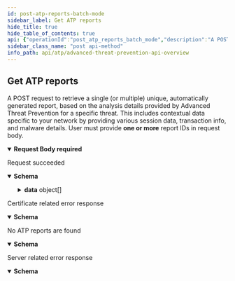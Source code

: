```yaml
---
id: post-atp-reports-batch-mode
sidebar_label: Get ATP reports
hide_title: true
hide_table_of_contents: true
api: {"operationId":"post_atp_reports_batch_mode","description":"A POST request to retrieve a single (or multiple) unique, automatically generated report, based on the analysis details provided by Advanced Threat Prevention for a specific threat. This includes contextual data specific to your network by providing various session data, transaction info, and malware details. User must provide **one or more** report IDs in request body.","security":[{"X-TV-API-KEY":[]}],"tags":["Advanced Threat Prevention API Endpoints"],"requestBody":{"required":true,"content":{"application/json":{"schema":{"type":"object","properties":{"id":{"type":"array","items":{"type":"string"}}},"example":{"id":["c25b5d86d8ac77e10376000517491157a07ac008bfc799f08795d59c57e23a50","a23b5d46d6ac77e70376080517991187a07ac008bfc799f08795d59c57e23a50"]}}}}},"responses":{"200":{"description":"Request succeeded","content":{"application/json":{"schema":{"type":"object","properties":{"success":{"type":"boolean","example":true},"data":{"type":"array","items":{"type":"object","properties":{"err_code":{"type":"integer","example":0},"report_data":{"type":"object","properties":{"panos_info":{"type":"object","properties":{"fw_hostname":{"type":"string","example":"fw-1"},"fw_addr_v4":{"type":"string","example":"10.0.0.0"},"fw_addr_v6":{"type":"string","example":"2001:0db8:85a3:0000:0000:8a2e:0370:7334"},"fw_app_version":{"type":"string","example":"8527-12345"},"fw_sw_version":{"type":"string","example":"10.2.1"},"fw_serial":{"type":"string","example":1},"fw_model":{"type":"string","example":"PA-VM"},"csp_id":{"type":"string","example":123}}},"session_info":{"type":"object","properties":{"session_id":{"type":"string","example":123456},"session_timestamp":{"type":"string","example":"2022-04-11T10:00:00.740261097-07:00"},"flow_info":{"type":"object","properties":{"dports":{"type":"string","example":80},"sport":{"type":"string","example":49234},"saddr":{"type":"string","example":"1.1.1.1"},"daddr":{"type":"string","example":"1.1.1.2"}}}}},"transaction_data":{"type":"object","properties":{"transaction_id":{"type":"string","example":0},"payload_sha256":{"type":"string","example":"a15e20ddc3a0850b64cdc87a23230b51466f9879345435973ce360e80e1f670e"},"reports":{"type":"array","items":{"type":"object","properties":{"ds_name":{"type":"string","example":"mlc2-http-ids"},"ds_report":{"type":"object","example":null},"status":{"type":"string","example":"ok"}}}}}}}}}}},"message":{"type":"string","example":"Successful"}}}}},"headers":{"X-Minute-RateLimit-Limit":{"description":"The maximum number of requests that the user is permitted to make per minute.","schema":{"type":"integer"},"example":200,"name":"X-Minute-RateLimit-Limit"},"X-Minute-RateLimit-Remaining":{"description":"The number of requests remaining in the current rate limit window (one minute).","schema":{"type":"integer"},"name":"X-Minute-RateLimit-Remaining"},"X-Minute-RateLimit-Reset":{"description":"The timestamp at which the current rate limit window (one minute) resets.","schema":{"type":"integer"},"name":"X-Minute-RateLimit-Reset"},"X-Day-RateLimit-Limit":{"description":"The maximum number of requests that the user is permitted to make per day.","schema":{"type":"integer"},"example":2000,"name":"X-Day-RateLimit-Limit"},"X-Day-RateLimit-Remaining":{"description":"The number of requests remaining in the current rate limit window (one day).","schema":{"type":"integer"},"name":"X-Day-RateLimit-Remaining"},"X-Day-RateLimit-Reset":{"description":"The timestamp at which the current rate limit window (one day) resets.","schema":{"type":"integer"},"name":"X-Day-RateLimit-Reset"}}},"401":{"description":"Certificate related error response","content":{"application/json":{"schema":{"type":"object","properties":{"success":{"type":"boolean","example":false},"message":{"type":"string","example":"Failed to query"}}}}}},"404":{"description":"No ATP reports are found","content":{"application/json":{"schema":{"type":"object","properties":{"success":{"type":"boolean","example":false},"message":{"type":"string","example":"Failed to query"}}}}}},"5XX":{"description":"Server related error response","content":{"application/json":{"schema":{"type":"object","properties":{"success":{"type":"boolean","example":false},"message":{"type":"string","example":"Failed to query"}}}}}}},"parameters":[],"method":"post","path":"/atp/reports","servers":[{"url":"https://api.threatvault.paloaltonetworks.com/service/v1","description":"The base URI"}],"securitySchemes":{"X-API-KEY":{"description":"The API header required for authentication.","type":"apiKey","in":"header","name":"X-API-KEY"}},"jsonRequestBodyExample":{"id":["c25b5d86d8ac77e10376000517491157a07ac008bfc799f08795d59c57e23a50","a23b5d46d6ac77e70376080517991187a07ac008bfc799f08795d59c57e23a50"]},"info":{"description":"The Advanced Threat Prevention API endpoints require an active subscription to the Advanced Threat Prevention security service. These endpoints can only be accessed using the API key associated with the account that holds the subscription. Attempting to view an unauthorized report ID will not return any results.\n\nList of Advanced Threat Prevention API endpoints:\n1. Link to [Retrieve Advanced Threat Prevention cloud analysis report](advanced-threat-prevention-api-endpoints#operation/post_atp_reports_batch_mode)\n2. Link to [Retrieve the Advanced Threat Prevention cloud analysis report PCAP](advanced-threat-prevention-api-endpoints#operation/get_atp_pcaps)\n","title":"Advanced Threat Prevention API Overview","version":"v1.0 BETA","contact":{"email":"tp-infra@paloaltonetworks.com"}},"postman":{"name":"Get ATP reports","description":{"content":"A POST request to retrieve a single (or multiple) unique, automatically generated report, based on the analysis details provided by Advanced Threat Prevention for a specific threat. This includes contextual data specific to your network by providing various session data, transaction info, and malware details. User must provide **one or more** report IDs in request body.","type":"text/plain"},"url":{"path":["atp","reports"],"host":["{{baseUrl}}"],"query":[],"variable":[]},"header":[{"key":"Content-Type","value":"application/json"},{"key":"Accept","value":"application/json"}],"method":"POST","body":{"mode":"raw","raw":"\"\"","options":{"raw":{"language":"json"}}}}}
sidebar_class_name: "post api-method"
info_path: api/atp/advanced-threat-prevention-api-overview
---
```



## Get ATP reports



A POST request to retrieve a single (or multiple) unique, automatically generated report, based on the analysis details provided by Advanced Threat Prevention for a specific threat. This includes contextual data specific to your network by providing various session data, transaction info, and malware details. User must provide **one or more** report IDs in request body.

<details style={{}} data-collapsed={false} open={true}><summary style={{"textAlign":"left"}}><strong>Request Body</strong><strong style={{"fontSize":"var(--ifm-code-font-size)","color":"var(--openapi-required)"}}> required</strong></summary><div style={{"textAlign":"left","marginLeft":"1rem"}}></div><ul style={{"marginLeft":"1rem"}}><SchemaItem collapsible={false} name={"id"} required={false} schemaDescription={undefined} schemaName={"string[]"} qualifierMessage={undefined}></SchemaItem></ul></details><div><ApiTabs><TabItem label={"200"} value={"200"}><div>

Request succeeded

</div><div><details style={{}} data-collapsed={false} open={true}><summary style={{"textAlign":"left"}}><strong>Schema</strong></summary><div style={{"textAlign":"left","marginLeft":"1rem"}}></div><ul style={{"marginLeft":"1rem"}}><SchemaItem collapsible={false} name={"success"} required={false} schemaDescription={undefined} schemaName={"boolean"} qualifierMessage={undefined}></SchemaItem><SchemaItem collapsible={true} className={"schemaItem"}><details style={{}}><summary style={{}}><strong>data</strong><span style={{"opacity":"0.6"}}> object[]</span></summary><div style={{"marginLeft":"1rem"}}><SchemaItem collapsible={false} name={"err_code"} required={false} schemaDescription={undefined} schemaName={"integer"} qualifierMessage={undefined}></SchemaItem><SchemaItem collapsible={true} className={"schemaItem"}><details style={{}}><summary style={{}}><strong>report_data</strong><span style={{"opacity":"0.6"}}> object</span></summary><div style={{"marginLeft":"1rem"}}><SchemaItem collapsible={true} className={"schemaItem"}><details style={{}}><summary style={{}}><strong>panos_info</strong><span style={{"opacity":"0.6"}}> object</span></summary><div style={{"marginLeft":"1rem"}}><SchemaItem collapsible={false} name={"fw_hostname"} required={false} schemaDescription={undefined} schemaName={"string"} qualifierMessage={undefined}></SchemaItem><SchemaItem collapsible={false} name={"fw_addr_v4"} required={false} schemaDescription={undefined} schemaName={"string"} qualifierMessage={undefined}></SchemaItem><SchemaItem collapsible={false} name={"fw_addr_v6"} required={false} schemaDescription={undefined} schemaName={"string"} qualifierMessage={undefined}></SchemaItem><SchemaItem collapsible={false} name={"fw_app_version"} required={false} schemaDescription={undefined} schemaName={"string"} qualifierMessage={undefined}></SchemaItem><SchemaItem collapsible={false} name={"fw_sw_version"} required={false} schemaDescription={undefined} schemaName={"string"} qualifierMessage={undefined}></SchemaItem><SchemaItem collapsible={false} name={"fw_serial"} required={false} schemaDescription={undefined} schemaName={"string"} qualifierMessage={undefined}></SchemaItem><SchemaItem collapsible={false} name={"fw_model"} required={false} schemaDescription={undefined} schemaName={"string"} qualifierMessage={undefined}></SchemaItem><SchemaItem collapsible={false} name={"csp_id"} required={false} schemaDescription={undefined} schemaName={"string"} qualifierMessage={undefined}></SchemaItem></div></details></SchemaItem><SchemaItem collapsible={true} className={"schemaItem"}><details style={{}}><summary style={{}}><strong>session_info</strong><span style={{"opacity":"0.6"}}> object</span></summary><div style={{"marginLeft":"1rem"}}><SchemaItem collapsible={false} name={"session_id"} required={false} schemaDescription={undefined} schemaName={"string"} qualifierMessage={undefined}></SchemaItem><SchemaItem collapsible={false} name={"session_timestamp"} required={false} schemaDescription={undefined} schemaName={"string"} qualifierMessage={undefined}></SchemaItem><SchemaItem collapsible={true} className={"schemaItem"}><details style={{}}><summary style={{}}><strong>flow_info</strong><span style={{"opacity":"0.6"}}> object</span></summary><div style={{"marginLeft":"1rem"}}><SchemaItem collapsible={false} name={"dports"} required={false} schemaDescription={undefined} schemaName={"string"} qualifierMessage={undefined}></SchemaItem><SchemaItem collapsible={false} name={"sport"} required={false} schemaDescription={undefined} schemaName={"string"} qualifierMessage={undefined}></SchemaItem><SchemaItem collapsible={false} name={"saddr"} required={false} schemaDescription={undefined} schemaName={"string"} qualifierMessage={undefined}></SchemaItem><SchemaItem collapsible={false} name={"daddr"} required={false} schemaDescription={undefined} schemaName={"string"} qualifierMessage={undefined}></SchemaItem></div></details></SchemaItem></div></details></SchemaItem><SchemaItem collapsible={true} className={"schemaItem"}><details style={{}}><summary style={{}}><strong>transaction_data</strong><span style={{"opacity":"0.6"}}> object</span></summary><div style={{"marginLeft":"1rem"}}><SchemaItem collapsible={false} name={"transaction_id"} required={false} schemaDescription={undefined} schemaName={"string"} qualifierMessage={undefined}></SchemaItem><SchemaItem collapsible={false} name={"payload_sha256"} required={false} schemaDescription={undefined} schemaName={"string"} qualifierMessage={undefined}></SchemaItem><SchemaItem collapsible={true} className={"schemaItem"}><details style={{}}><summary style={{}}><strong>reports</strong><span style={{"opacity":"0.6"}}> object[]</span></summary><div style={{"marginLeft":"1rem"}}><SchemaItem collapsible={false} name={"ds_name"} required={false} schemaDescription={undefined} schemaName={"string"} qualifierMessage={undefined}></SchemaItem><SchemaItem collapsible={false} name={"ds_report"} required={false} schemaDescription={undefined} schemaName={"object"} qualifierMessage={undefined}></SchemaItem><SchemaItem collapsible={false} name={"status"} required={false} schemaDescription={undefined} schemaName={"string"} qualifierMessage={undefined}></SchemaItem></div></details></SchemaItem></div></details></SchemaItem></div></details></SchemaItem></div></details></SchemaItem><SchemaItem collapsible={false} name={"message"} required={false} schemaDescription={undefined} schemaName={"string"} qualifierMessage={undefined}></SchemaItem></ul></details></div></TabItem><TabItem label={"401"} value={"401"}><div>

Certificate related error response

</div><div><details style={{}} data-collapsed={false} open={true}><summary style={{"textAlign":"left"}}><strong>Schema</strong></summary><div style={{"textAlign":"left","marginLeft":"1rem"}}></div><ul style={{"marginLeft":"1rem"}}><SchemaItem collapsible={false} name={"success"} required={false} schemaDescription={undefined} schemaName={"boolean"} qualifierMessage={undefined}></SchemaItem><SchemaItem collapsible={false} name={"message"} required={false} schemaDescription={undefined} schemaName={"string"} qualifierMessage={undefined}></SchemaItem></ul></details></div></TabItem><TabItem label={"404"} value={"404"}><div>

No ATP reports are found

</div><div><details style={{}} data-collapsed={false} open={true}><summary style={{"textAlign":"left"}}><strong>Schema</strong></summary><div style={{"textAlign":"left","marginLeft":"1rem"}}></div><ul style={{"marginLeft":"1rem"}}><SchemaItem collapsible={false} name={"success"} required={false} schemaDescription={undefined} schemaName={"boolean"} qualifierMessage={undefined}></SchemaItem><SchemaItem collapsible={false} name={"message"} required={false} schemaDescription={undefined} schemaName={"string"} qualifierMessage={undefined}></SchemaItem></ul></details></div></TabItem><TabItem label={"5XX"} value={"5XX"}><div>

Server related error response

</div><div><details style={{}} data-collapsed={false} open={true}><summary style={{"textAlign":"left"}}><strong>Schema</strong></summary><div style={{"textAlign":"left","marginLeft":"1rem"}}></div><ul style={{"marginLeft":"1rem"}}><SchemaItem collapsible={false} name={"success"} required={false} schemaDescription={undefined} schemaName={"boolean"} qualifierMessage={undefined}></SchemaItem><SchemaItem collapsible={false} name={"message"} required={false} schemaDescription={undefined} schemaName={"string"} qualifierMessage={undefined}></SchemaItem></ul></details></div></TabItem></ApiTabs></div>
      